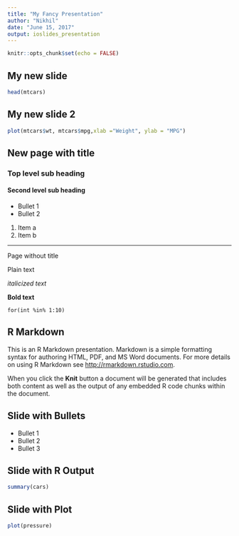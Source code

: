 ```yaml
---
title: "My Fancy Presentation"
author: "Nikhil"
date: "June 15, 2017"
output: ioslides_presentation
---
```


```r
knitr::opts_chunk$set(echo = FALSE)
```
## My new slide
```r

head(mtcars)

```

## My new slide 2
```r

plot(mtcars$wt, mtcars$mpg,xlab ="Weight", ylab = "MPG")

```

## New page with title

### Top level sub heading
#### Second level sub heading


- Bullet 1
- Bullet 2

1. Item a
2. Item b


***
Page without title

Plain text

*italicized text*

**Bold text**

`for(int %in% 1:10)`

## R Markdown

This is an R Markdown presentation. Markdown is a simple formatting syntax for authoring HTML, PDF, and MS Word documents. For more details on using R Markdown see <http://rmarkdown.rstudio.com>.

When you click the **Knit** button a document will be generated that includes both content as well as the output of any embedded R code chunks within the document.

## Slide with Bullets

- Bullet 1
- Bullet 2
- Bullet 3

## Slide with R Output

```r
summary(cars)
```

## Slide with Plot

```r
plot(pressure)
```

